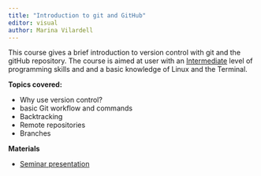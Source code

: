 ```yaml
---
title: "Introduction to git and GitHub"
editor: visual
author: Marina Vilardell
---
```



This course gives a brief introduction to version control with git and the gitHub repository. The course is aimed at user with an [Intermediate]{.underline} level of programming skills and and a basic knowledge of Linux and the Terminal.


**Topics covered:**

* Why use version control?
* basic Git workflow and commands
* Backtracking
* Remote repositories
* Branches


**Materials**

- [Seminar presentation](data/git_workshop_June2024.pdf) 
